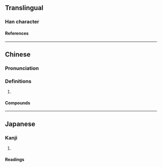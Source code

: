 {{character info/new}}
==Translingual==

===Han character===
{{Han char|rn=30|rad=口|as=04|sn=7|four=6508|canj=RQO|ids=⿰口夫}}

====References====
{{Han ref|kx=0181.191|dkj=03405|dj=0399.160|hdz=10585.050|uh=544B}}

----

==Chinese==
{{zh-forms}}

===Pronunciation===
{{zh-pron
|m=fū
|c=fu1
}}

===Definitions===
{{zh-hanzi}}

# {{zh-used2|t}}

====Compounds====
{{zh-der|呋喃|呋咱}}

----

==Japanese==

===Kanji===
{{ja-kanji|rs=口04}}

# {{defn|lang=ja|sort=口04}}

====Readings====
{{ja-readings
|goon=ふ
|kanon=ふ}}